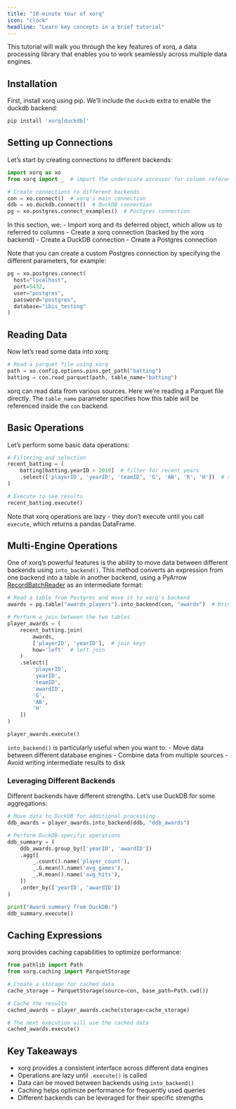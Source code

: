 ```yaml
---
title: "10-minute tour of xorq"
icon: "clock"
headline: "Learn key concepts in a brief tutorial"
---
```


This tutorial will walk you through the key features of xorq, a data processing library that enables you to work seamlessly across multiple data engines.

## Installation

First, install xorq using pip. We'll include the `duckdb` extra to enable the duckdb backend:

```bash
pip install 'xorq[duckdb]'
```

## Setting up Connections

Let's start by creating connections to different backends:

```python
import xorq as xo
from xorq import _  # import the underscore accessor for column reference

# Create connections to different backends
con = xo.connect()  # xorq's main connection
ddb = xo.duckdb.connect()  # DuckDB connection
pg = xo.postgres.connect_examples()  # Postgres connection
```

In this section, we:
- Import xorq and its deferred object, which allow us to referred to columns
- Create a xorq connection (backed by the xorq backend)
- Create a DuckDB connection
- Create a Postgres connection

Note that you can create a custom Postgres connection by specifying the different parameters, for example:

```python
pg = xo.postgres.connect(
  host="localhost",
  port=5432,
  user="postgres",
  password="postgres",
  database="ibis_testing"
)
```

## Reading Data

Now let's read some data into xorq:

```python
# Read a parquet file using xorq
path = xo.config.options.pins.get_path("batting")
batting = con.read_parquet(path, table_name="batting")
```

xorq can read data from various sources. Here we're reading a Parquet file directly. The `table_name` parameter specifies how this table will be referenced inside the `con` backend.

## Basic Operations

Let's perform some basic data operations:

```python
# Filtering and selection
recent_batting = (
    batting[batting.yearID > 2010]  # filter for recent years
    .select(['playerID', 'yearID', 'teamID', 'G', 'AB', 'R', 'H'])  # select specific columns
)

# Execute to see results
recent_batting.execute()
```

Note that xorq operations are lazy - they don't execute until you call `execute`, which returns a pandas
DataFrame.

## Multi-Engine Operations

One of xorq's powerful features is the ability to move data between different backends using `into_backend()`.
This method converts an expression from one backend into a table in another backend, using a PyArrow [RecordBatchReader](https://arrow.apache.org/docs/python/generated/pyarrow.RecordBatchReader.html)
as an intermediate format:

```python
# Read a table from Postgres and move it to xorq's backend
awards = pg.table("awards_players").into_backend(con, "awards")  # bring into xorq backend

# Perform a join between the two tables
player_awards = (
    recent_batting.join(
        awards,
        ['playerID', 'yearID'],  # join keys
        how='left'  # left join
    )
    .select([
        'playerID',
        'yearID',
        'teamID',
        'awardID',
        'G',
        'AB',
        'H'
    ])
)

player_awards.execute()
```

`into_backend()` is particularly useful when you want to:
- Move data between different database engines
- Combine data from multiple sources
- Avoid writing intermediate results to disk

### Leveraging Different Backends

Different backends have different strengths. Let's use DuckDB for some aggregations:

```python
# Move data to DuckDB for additional processing
ddb_awards = player_awards.into_backend(ddb, "ddb_awards")

# Perform DuckDB-specific operations
ddb_summary = (
    ddb_awards.group_by(['yearID', 'awardID'])
    .agg([
        _.count().name('player_count'),
        _.G.mean().name('avg_games'),
        _.H.mean().name('avg_hits'),
    ])
    .order_by(['yearID', 'awardID'])
)

print("Award summary from DuckDB:")
ddb_summary.execute()
```

## Caching Expressions

xorq provides caching capabilities to optimize performance:

```python
from pathlib import Path
from xorq.caching import ParquetStorage

# Create a storage for cached data
cache_storage = ParquetStorage(source=con, base_path=Path.cwd())

# Cache the results
cached_awards = player_awards.cache(storage=cache_storage)

# The next execution will use the cached data
cached_awards.execute()
```

## Key Takeaways

- xorq provides a consistent interface across different data engines
- Operations are lazy until `.execute()` is called
- Data can be moved between backends using `into_backend()`
- Caching helps optimize performance for frequently used queries
- Different backends can be leveraged for their specific strengths
